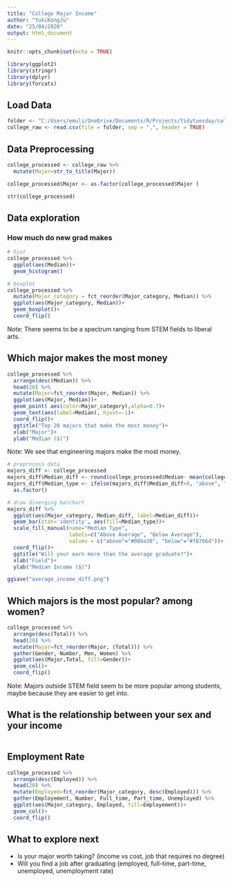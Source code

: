 ```yaml
---
title: "College Major Income"
author: "YukiKongJu"
date: "25/04/2020"
output: html_document
---
```


```r
knitr::opts_chunk$set(echo = TRUE)

library(ggplot2)
library(stringr)
library(dplyr)
library(forcats)
```

## Load Data

```r

folder <- "C:/Users/emuli/OneDrive/Documents/R/Projects/tidytuesday/college_majors/data/recent-grads.csv"
college_raw <- read.csv(file = folder, sep = ",", header = TRUE)

```

## Data Preprocessing

```r

college_processed <- college_raw %>%
  mutate(Major=str_to_title(Major)) 

college_processed$Major <- as.factor(college_processed$Major )

str(college_processed)

```

## Data exploration

### How much do new grad makes

```r

# hist
college_processed %>% 
  ggplot(aes(Median))+
  geom_histogram()

# boxplot
college_processed %>% 
  mutate(Major_category = fct_reorder(Major_category, Median)) %>% 
  ggplot(aes(Major_category, Median))+
  geom_boxplot()+
  coord_flip()


```

Note: There seems to be a spectrum ranging from STEM fields to liberal arts.

## Which major makes the most money

```r

college_processed %>% 
  arrange(desc(Median)) %>% 
  head(20) %>% 
  mutate(Major=fct_reorder(Major, Median)) %>%
  ggplot(aes(Major, Median))+
  geom_point( aes(color=Major_category),alpha=0.7)+
  geom_text(aes(label=Median), hjust=-1)+
  coord_flip()+
  ggtitle("Top 20 majors that make the most money")+
  xlab("Major")+
  ylab("Median ($)")

```

Note: We see that engineering majors make the most money.

```r

# preprocess data
majors_diff <- college_processed
majors_diff$Median_diff <- round(college_processed$Median- mean(college_processed$Median))
majors_diff$Median_type <- ifelse(majors_diff$Median_diff>0, "above", "below") %>% 
  as.factor()

# draw diverging barchart
majors_diff %>% 
  ggplot(aes(Major_category, Median_diff, label=Median_diff))+
  geom_bar(stat='identity', aes(fill=Median_type))+
  scale_fill_manual(name="Median Type", 
                    labels=c("Above Average", "Below Average"),
                    values = c("above"="#00ba38", "below"="#f8766d"))+
  coord_flip()+
  ggtitle("Will your earn more than the average graduate?")+
  xlab("Field")+
  ylab("Median Income ($)")

ggsave("average_income_diff.png")

```



## Which majors is the most popular? among women?

```r

college_processed %>% 
  arrange(desc(Total)) %>% 
  head(20) %>% 
  mutate(Major=fct_reorder(Major, (Total))) %>% 
  gather(Gender, Number, Men, Women) %>% 
  ggplot(aes(Major,Total, fill=Gender))+
  geom_col()+
  coord_flip()

```
Note: Majors outside STEM field seem to be more popular among students, maybe because they are easier to get into.

## What is the relationship between your sex and your income

```r

```


## Employment Rate

```r

college_processed %>% 
  arrange(desc(Employed)) %>% 
  head(20) %>% 
  mutate(Employed=fct_reorder(Major_category, desc(Employed))) %>% 
  gather(Employement, Number, Full_time, Part_time, Unemployed) %>% 
  ggplot(aes(Major_category, Employed, fill=Employement))+
  geom_col()+
  coord_flip()

```


## What to explore next

  * Is your major worth taking? (income vs cost, job that requires no degree)
  * Will you find a job after graduating (employed, full-time, part-time, unemployed, unemployment rate)
